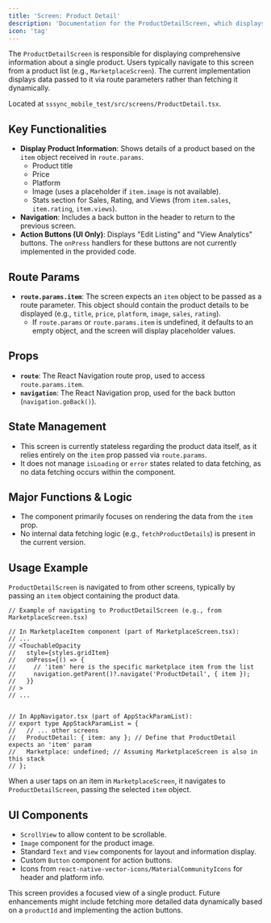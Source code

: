 ```yaml
---
title: 'Screen: Product Detail'
description: 'Documentation for the ProductDetailScreen, which displays detailed information about a specific product passed via route parameters.'
icon: 'tag'
---
```


The `ProductDetailScreen` is responsible for displaying comprehensive information about a single product. Users typically navigate to this screen from a product list (e.g., `MarketplaceScreen`). The current implementation displays data passed to it via route parameters rather than fetching it dynamically.

Located at `sssync_mobile_test/src/screens/ProductDetail.tsx`.

## Key Functionalities

-   **Display Product Information**: Shows details of a product based on the `item` object received in `route.params`.
    -   Product title
    -   Price
    -   Platform
    -   Image (uses a placeholder if `item.image` is not available).
    -   Stats section for Sales, Rating, and Views (from `item.sales`, `item.rating`, `item.views`).
-   **Navigation**: Includes a back button in the header to return to the previous screen.
-   **Action Buttons (UI Only)**: Displays "Edit Listing" and "View Analytics" buttons. The `onPress` handlers for these buttons are not currently implemented in the provided code.

## Route Params

-   **`route.params.item`**: The screen expects an `item` object to be passed as a route parameter. This object should contain the product details to be displayed (e.g., `title`, `price`, `platform`, `image`, `sales`, `rating`).
    -   If `route.params` or `route.params.item` is undefined, it defaults to an empty object, and the screen will display placeholder values.

## Props

-   **`route`**: The React Navigation route prop, used to access `route.params.item`.
-   **`navigation`**: The React Navigation prop, used for the back button (`navigation.goBack()`).

## State Management

-   This screen is currently stateless regarding the product data itself, as it relies entirely on the `item` prop passed via `route.params`.
-   It does not manage `isLoading` or `error` states related to data fetching, as no data fetching occurs within the component.

## Major Functions & Logic

-   The component primarily focuses on rendering the data from the `item` prop.
-   No internal data fetching logic (e.g., `fetchProductDetails`) is present in the current version.

## Usage Example

`ProductDetailScreen` is navigated to from other screens, typically by passing an `item` object containing the product data.

```tsx
// Example of navigating to ProductDetailScreen (e.g., from MarketplaceScreen.tsx)

// In MarketplaceItem component (part of MarketplaceScreen.tsx):
// ...
// <TouchableOpacity 
//   style={styles.gridItem}
//   onPress={() => {
//     // 'item' here is the specific marketplace item from the list
//     navigation.getParent()?.navigate('ProductDetail', { item }); 
//   }}
// >
// ...


// In AppNavigator.tsx (part of AppStackParamList):
// export type AppStackParamList = {
//   // ... other screens
//   ProductDetail: { item: any }; // Define that ProductDetail expects an 'item' param
//   Marketplace: undefined; // Assuming MarketplaceScreen is also in this stack
// };
```

When a user taps on an item in `MarketplaceScreen`, it navigates to `ProductDetailScreen`, passing the selected `item` object.

## UI Components

-   `ScrollView` to allow content to be scrollable.
-   `Image` component for the product image.
-   Standard `Text` and `View` components for layout and information display.
-   Custom `Button` component for action buttons.
-   Icons from `react-native-vector-icons/MaterialCommunityIcons` for header and platform info.

This screen provides a focused view of a single product. Future enhancements might include fetching more detailed data dynamically based on a `productId` and implementing the action buttons. 
